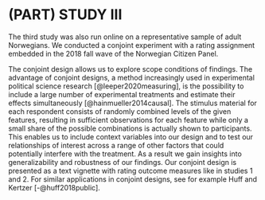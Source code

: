 
# (PART) STUDY III

The third study was also run online on a representative sample of adult Norwegians. 
We conducted a conjoint experiment with a rating assignment embedded in the 2018 fall wave of the Norwegian Citizen Panel. 

The conjoint design allows us to explore scope conditions of findings. 
The advantage of conjoint designs, a method increasingly used in experimental political science research [@leeper2020measuring], is the possibility to include a large number of experimental treatments and estimate their effects simultaneously  [@hainmueller2014causal].
The stimulus material for each respondent consists of randomly combined levels of the given features, resulting in sufficient observations for each feature while only a small share of the possible combinations is actually shown to participants. 
This enables us to include context variables into our design and to test our relationships of interest across a range of other factors that could potentially interfere with the treatment.
As a result we gain insights into generalizability and robustness of our findings. 
Our conjoint design is presented as a text vignette with rating outcome measures like in studies 1 and 2. 
For similar applications in conjoint designs, see for example Huff and Kertzer [-@huff2018public].

